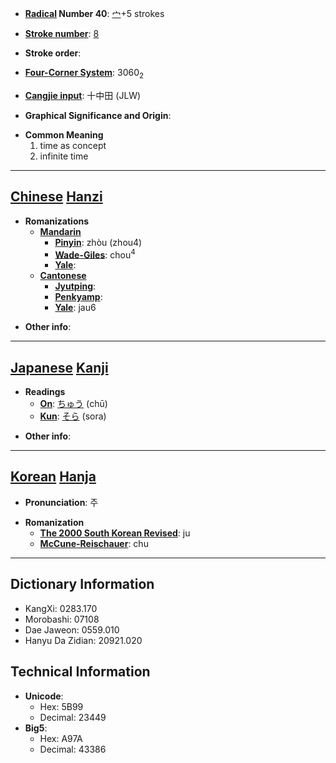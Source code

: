 * '''[[Wiktionary:Chinese radical index| Radical]] Number 40''': [[Wiktionary:Chinese radical index 宀|宀]]+5 strokes

* '''[[Wiktionary:Chinese total strokes index|Stroke number]]''': [[Wiktionary:Chinese total strokes index 8|8]]

* '''Stroke order''': 

* '''[[Wiktionary:Chinese four corner index|Four-Corner System]]''': 3060<sub>2</sub>

* '''[[Wiktionary:Chinese Cangjie index|Cangjie input]]''': 十中田 (JLW)

* '''Graphical Significance and Origin''': 

* '''Common Meaning'''
*#time as concept
*# infinite time


----

== [[Chinese]] [[Hanzi]] ==

* '''Romanizations'''
** '''[[Mandarin]]'''
*** '''[[Pinyin]]''': zhòu (zhou4)
*** '''[[Wade-Giles]]''': chou<sup>4</sup>
*** '''[[Yale]]''': 
** '''[[Cantonese]]'''
*** '''[[Jyutping]]''':
*** '''[[Penkyamp]]''': 
*** '''[[Yale]]''': jau6

* '''Other info''': 

----

== [[Japanese]] [[Kanji]] ==

* '''Readings'''
** '''[[On]]''': [[ちゅう]] (chū)
** '''[[Kun]]''': [[そら]] (sora)

* '''Other info''':  

----

== [[Korean]] [[Hanja]] ==

* '''Pronunciation''': 주

* '''Romanization'''
** '''[[The 2000 South Korean Revised Romanization|The 2000 South Korean Revised]]''': ju
** '''[[McCune-Reischauer]]''': chu

----

== Dictionary Information ==

* KangXi: 0283.170
* Morobashi: 07108
* Dae Jaweon: 0559.010
* Hanyu Da Zidian: 20921.020

== Technical Information ==

* '''Unicode''':
** Hex: 5B99
** Decimal: 23449
* '''Big5''':
** Hex: A97A
** Decimal: 43386